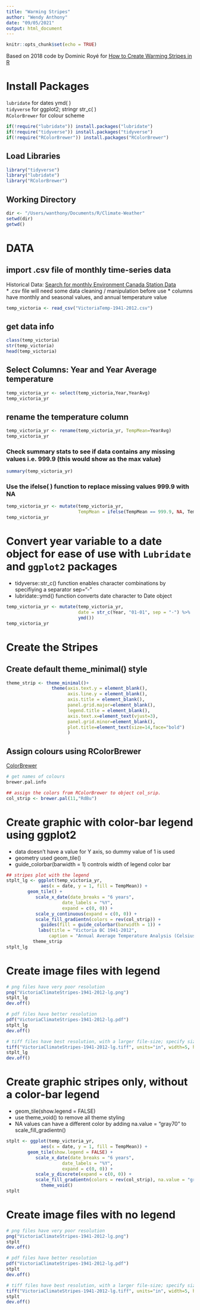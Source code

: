 ```yaml
---
title: "Warming Stripes"
author: "Wendy Anthony"
date: "09/05/2021"
output: html_document
---
```


```r
knitr::opts_chunk$set(echo = TRUE)
```

Based on 2018 code by Dominic Royé for [How to Create Warming Stripes in R](https://www.r-bloggers.com/how-to-create-warming-stripes-in-r/)

# Install Packages
```lubridate```    for dates ymd( )  
```tidyverse```    for ggplot2; stringr str_c( )  
```RColorBrewer``` for colour scheme  

```r
if(!require("lubridate")) install.packages("lubridate")
if(!require("tidyverse")) install.packages("tidyverse")
if(!require("RColorBrewer")) install.packages("RColorBrewer")
```

## Load Libraries

```r
library("tidyverse")
library("lubridate")
library("RColorBrewer")
```

## Working Directory

```r
dir <- "/Users/wanthony/Documents/R/Climate-Weather"
setwd(dir)
getwd()
```

# DATA
## import .csv file of monthly time-series data 

Historical Data: [Search for monthly Environment Canada Station Data](https://climate.weather.gc.ca/historical_data/search_historic_data_stations_e.html?searchType=stnName&timeframe=1&txtStationName=victoria+Int%27l&searchMethod=contains&optLimit=yearRange&StartYear=1840&EndYear=2021&Year=2021&Month=5&Day=9&selRowPerPage=25)  
* .csv file will need some data cleaning / manipulation before use
* columns have monthly and seasonal values, and  annual temperature value

```r
temp_victoria <- read_csv("VictoriaTemp-1941-2012.csv")
```

## get data info

```r
class(temp_victoria)
str(temp_victoria)
head(temp_victoria)
```

## Select Columns: Year and Year Average temperature  

```r
temp_victoria_yr <- select(temp_victoria,Year,YearAvg)
temp_victoria_yr
```

## rename the temperature column

```r
temp_victoria_yr <- rename(temp_victoria_yr, TempMean=YearAvg)
temp_victoria_yr
```

### Check summary stats to see if data contains any missing values i.e. 999.9 (this would show as the max value)  

```r
summary(temp_victoria_yr)
```

### Use the ifelse( ) function to replace missing values 999.9 with NA  

```r
temp_victoria_yr <- mutate(temp_victoria_yr, 
                           TempMean = ifelse(TempMean == 999.9, NA, TempMean))
temp_victoria_yr
```

# Convert year variable to a date object for ease of use with ```Lubridate``` and ```ggplot2``` packages  
* tidyverse::str_c() function enables character combinations by specifiying a separator sep="-"  
* lubridate::ymd() function converts date character to Date object

```r
temp_victoria_yr <- mutate(temp_victoria_yr, 
                           date = str_c(Year, "01-01", sep = "-") %>%
                           ymd())
temp_victoria_yr
```

# Create the Stripes
## Create default theme_minimal() style 

```r
theme_strip <- theme_minimal()+
                 theme(axis.text.y = element_blank(),
                       axis.line.y = element_blank(),
                       axis.title = element_blank(),
                       panel.grid.major=element_blank(),
                       legend.title = element_blank(),
                       axis.text.x=element_text(vjust=3),
                       panel.grid.minor=element_blank(),
                       plot.title=element_text(size=14,face="bold")
                       )
```

## Assign colours using RColorBrewer  
[ColorBrewer](https://colorbrewer2.org/)  

```r
# get names of colours
brewer.pal.info

## assign the colors from RColorBrewer to object col_srip.
col_strip <- brewer.pal(11,"RdBu")

```

# Create graphic with color-bar legend using ggplot2
* data doesn't have a value for Y axis, so dummy value of 1 is used  
* geometry used geom_tile()  
* guide_colorbar(barwidth = 1) controls width of legend color bar  

```r
## stripes plot with the legend
stplt_lg <- ggplot(temp_victoria_yr,
             aes(x = date, y = 1, fill = TempMean)) +
        geom_tile() +
           scale_x_date(date_breaks = "6 years",
                     date_labels = "%Y",
                     expand = c(0, 0)) +
           scale_y_continuous(expand = c(0, 0)) +
           scale_fill_gradientn(colors = rev(col_strip)) +
             guides(fill = guide_colorbar(barwidth = 1)) +
            labs(title = "Victoria BC 1941-2012",
                caption = "Annual Average Temperature Analysis (Celsius)\nUsing historical climate data from Environment Canada\nhttps://climate.weather.gc.ca/historical_data/search_historic_data_e.html") +
          theme_strip
stplt_lg
```


# Create image files with legend

```r
# png files have very poor resolution
png("VictoriaClimateStripes-1941-2012-lg.png")
stplt_lg
dev.off()

# pdf files have better resolution
pdf("VictoriaClimateStripes-1941-2012-lg.pdf")
stplt_lg
dev.off()

# tiff files have best resolution, with a larger file-size; specify size and resolution
tiff("VictoriaClimateStripes-1941-2012-lg.tiff", units="in", width=5, height=5, res=300)
stplt_lg
dev.off()
```

# Create graphic stripes only, without a color-bar legend
* geom_tile(show.legend = FALSE)  
* use theme_void() to remove all theme styling  
* NA values can have a different color by adding na.value = "gray70" to scale_fill_gradientn()  

```r
stplt <- ggplot(temp_victoria_yr,
             aes(x = date, y = 1, fill = TempMean)) +
        geom_tile(show.legend = FALSE) +
           scale_x_date(date_breaks = "6 years",
                     date_labels = "%Y",
                     expand = c(0, 0)) +
           scale_y_discrete(expand = c(0, 0)) +
           scale_fill_gradientn(colors = rev(col_strip), na.value = "gray70") +
             theme_void()
stplt
```

# Create image files with no legend

```r
# png files have very poor resolution
png("VictoriaClimateStripes-1941-2012-lg.png")
stplt
dev.off()

# pdf files have better resolution
pdf("VictoriaClimateStripes-1941-2012-lg.pdf")
stplt
dev.off()

# tiff files have best resolution, with a larger file-size; specify size and resolution
tiff("VictoriaClimateStripes-1941-2012-lg.tiff", units="in", width=5, height=5, res=300)
stplt
dev.off()
```
